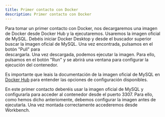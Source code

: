```yaml
---
title: Primer contacto con Docker
description: Primer contacto con Docker
---
```


Para tomar un primer contacto con Docker, nos decargaremos una imagen de Docker desde Docker Hub y la ejecutaremos. Usaremos la imagen oficial de 
MySQL. Debéis iniciar Docker Desktop y desde el buscador superior buscar la imagen oficial de MySQL. Una vez encontrada, pulsamos en el botón "Pull" para  
descargarla. Una vez descargada, podemos ejecutar la imagen. Para ello, pulsamos en el botón "Run" y se abrirá una ventana para configurar la 
ejecución del contenedor.

Es importante que leais la documentación de la imagen oficial de MySQL en [Docker Hub](https://hub.docker.com/) para entender las opciones 
de configuración disponibles.

En este primer contacto deberéis usar la imagen oficial de MySQL y configurarla para acceder al contenedor desde el puerto 3307. Para ello,
como hemos dicho anteriomente, debemos configurar la imagen antes de ejecutarla. Una vez montada correctamente accederemos desde Workbench.